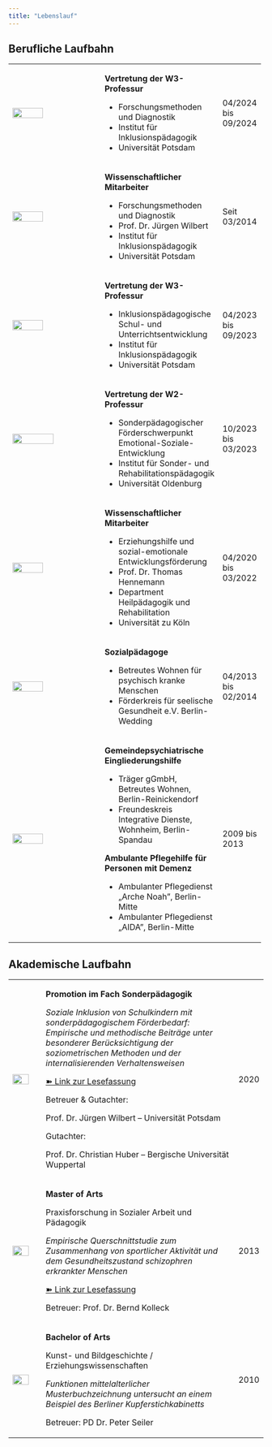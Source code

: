 ```yaml
---
title: "Lebenslauf"
---
```


## Berufliche Laufbahn

+-------------------------------------------------------------+-------------------------------------------------------------------------+---------------------+
| ![](images/potsdam.png){width="60%"}                        | **Vertretung der W3-Professur**                                         | 04/2024 bis 09/2024 |
|                                                             |                                                                         |                     |
|                                                             | -   Forschungsmethoden und Diagnostik                                   |                     |
|                                                             | -   Institut für Inklusionspädagogik                                    |                     |
|                                                             | -   Universität Potsdam                                                 |                     |
+-------------------------------------------------------------+-------------------------------------------------------------------------+---------------------+
| ![](images/potsdam.png){width="60%"}                        | **Wissenschaftlicher Mitarbeiter**                                      | Seit 03/2014        |
|                                                             |                                                                         |                     |
|                                                             | -   Forschungsmethoden und Diagnostik                                   |                     |
|                                                             | -   Prof. Dr. Jürgen Wilbert                                            |                     |
|                                                             | -   Institut für Inklusionspädagogik                                    |                     |
|                                                             | -   Universität Potsdam                                                 |                     |
+-------------------------------------------------------------+-------------------------------------------------------------------------+---------------------+
| ![](images/potsdam.png){width="60%"}                        | **Vertretung der W3-Professur**                                         | 04/2023 bis 09/2023 |
|                                                             |                                                                         |                     |
|                                                             | -   Inklusionspädagogische Schul- und Unterrichtsentwicklung            |                     |
|                                                             | -   Institut für Inklusionspädagogik                                    |                     |
|                                                             | -   Universität Potsdam                                                 |                     |
+-------------------------------------------------------------+-------------------------------------------------------------------------+---------------------+
| ![](images/Oldenburg.svg){width="70%"}                      | **Vertretung der W2-Professur**                                         | 10/2023 bis 03/2023 |
|                                                             |                                                                         |                     |
|                                                             | -   Sonderpädagogischer Förderschwerpunkt Emotional-Soziale-Entwicklung |                     |
|                                                             | -   Institut für Sonder- und Rehabilitationspädagogik                   |                     |
|                                                             | -   Universität Oldenburg                                               |                     |
+-------------------------------------------------------------+-------------------------------------------------------------------------+---------------------+
| ![](images/Köln.png){width="60%"}                           | **Wissenschaftlicher Mitarbeiter**                                      | 04/2020 bis 03/2022 |
|                                                             |                                                                         |                     |
|                                                             | -   Erziehungshilfe und sozial-emotionale Entwicklungsförderung         |                     |
|                                                             | -   Prof. Dr. Thomas Hennemann                                          |                     |
|                                                             | -   Department Heilpädagogik und Rehabilitation                         |                     |
|                                                             | -   Universität zu Köln                                                 |                     |
+-------------------------------------------------------------+-------------------------------------------------------------------------+---------------------+
| ![](images/DALL·E%202023-10-30%2017.48.23.png){width="60%"} | **Sozialpädagoge**                                                      | 04/2013 bis 02/2014 |
|                                                             |                                                                         |                     |
|                                                             | -   Betreutes Wohnen für psychisch kranke Menschen                      |                     |
|                                                             | -   Förderkreis für seelische Gesundheit e.V. Berlin-Wedding            |                     |
+-------------------------------------------------------------+-------------------------------------------------------------------------+---------------------+
| ![](images/divers.png){width="60%"}                         | **Gemeindepsychiatrische Eingliederungshilfe**                          | 2009 bis 2013       |
|                                                             |                                                                         |                     |
|                                                             | -   Träger gGmbH, Betreutes Wohnen, Berlin-Reinickendorf                |                     |
|                                                             | -   Freundeskreis Integrative Dienste, Wohnheim, Berlin-Spandau         |                     |
|                                                             |                                                                         |                     |
|                                                             | **Ambulante Pflegehilfe für Personen mit Demenz**                       |                     |
|                                                             |                                                                         |                     |
|                                                             | -   Ambulanter Pflegedienst „Arche Noah", Berlin-Mitte                  |                     |
|                                                             | -   Ambulanter Pflegedienst „AIDA", Berlin-Mitte                        |                     |
+-------------------------------------------------------------+-------------------------------------------------------------------------+---------------------+

## Akademische Laufbahn

+:-------------------------------------+---------------------------------------------------------------------------------------------------------------------------------------------------------------------------------------------------------------------------+---------+
| ![](images/potsdam.png){width="80%"} | **Promotion im Fach Sonderpädagogik**                                                                                                                                                                                     | 2020    |
|                                      |                                                                                                                                                                                                                           |         |
|                                      | *Soziale Inklusion von Schulkindern mit sonderpädagogischem Förderbedarf: Empirische und methodische Beiträge unter besonderer Berücksichtigung der soziometrischen Methoden und der internalisierenden Verhaltensweisen* |         |
|                                      |                                                                                                                                                                                                                           |         |
|                                      | [➽ Link zur Lesefassung](https://www.researchgate.net/publication/338902666)                                                                                                                                              |         |
|                                      |                                                                                                                                                                                                                           |         |
|                                      | Betreuer & Gutachter:                                                                                                                                                                                                     |         |
|                                      |                                                                                                                                                                                                                           |         |
|                                      | Prof. Dr. Jürgen Wilbert -- Universität Potsdam                                                                                                                                                                           |         |
|                                      |                                                                                                                                                                                                                           |         |
|                                      | Gutachter:                                                                                                                                                                                                                |         |
|                                      |                                                                                                                                                                                                                           |         |
|                                      | Prof. Dr. Christian Huber -- Bergische Universität Wuppertal                                                                                                                                                              |         |
+--------------------------------------+---------------------------------------------------------------------------------------------------------------------------------------------------------------------------------------------------------------------------+---------+
| ![](images/ash.png){width="80%"}     | **Master of Arts**                                                                                                                                                                                                        | 2013    |
|                                      |                                                                                                                                                                                                                           |         |
|                                      | Praxisforschung in Sozialer Arbeit und Pädagogik                                                                                                                                                                          |         |
|                                      |                                                                                                                                                                                                                           |         |
|                                      | *Empirische Querschnittstudie zum Zusammenhang von sportlicher Aktivität und dem Gesundheitszustand schizophren erkrankter Menschen*                                                                                      |         |
|                                      |                                                                                                                                                                                                                           |         |
|                                      | [➽ Link zur Lesefassung](http://dx.doi.org/10.13140/RG.2.2.10934.27208)                                                                                                                                                   |         |
|                                      |                                                                                                                                                                                                                           |         |
|                                      | Betreuer: Prof. Dr. Bernd Kolleck                                                                                                                                                                                         |         |
+--------------------------------------+---------------------------------------------------------------------------------------------------------------------------------------------------------------------------------------------------------------------------+---------+
| ![](images/hu.png){width="80%"}      | **Bachelor of Arts**                                                                                                                                                                                                      | 2010    |
|                                      |                                                                                                                                                                                                                           |         |
|                                      | Kunst- und Bildgeschichte / Erziehungswissenschaften                                                                                                                                                                      |         |
|                                      |                                                                                                                                                                                                                           |         |
|                                      | *Funktionen mittelalterlicher Musterbuchzeichnung untersucht an einem Beispiel des Berliner Kupferstichkabinetts*                                                                                                         |         |
|                                      |                                                                                                                                                                                                                           |         |
|                                      | Betreuer: PD Dr. Peter Seiler                                                                                                                                                                                             |         |
+--------------------------------------+---------------------------------------------------------------------------------------------------------------------------------------------------------------------------------------------------------------------------+---------+
